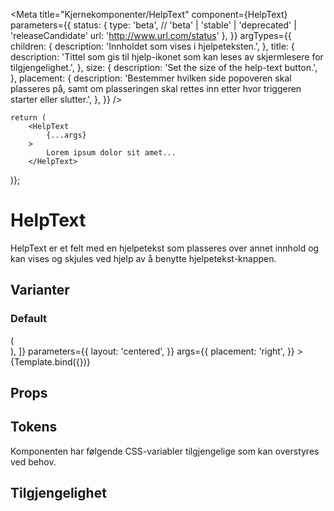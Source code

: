 

<Meta
    title="Kjernekomponenter/HelpText"
    component={HelpText}
    parameters={{
        status: {
            type: 'beta', // 'beta' | 'stable' | 'deprecated' | 'releaseCandidate'
            url: 'http://www.url.com/status'
        },
    }}
    argTypes={{
        children: {
            description: 'Innholdet som vises i hjelpeteksten.',
        },
        title: {
            description: 'Tittel som gis til hjelp-ikonet som kan leses av skjermlesere for tilgjengelighet.',
        },
        size: {
            description: 'Set the size of the help-text button.',
        },
        placement: {
            description: 'Bestemmer hvilken side popoveren skal plasseres på, samt om plasseringen skal rettes inn etter hvor triggeren starter eller slutter.',
        },
    }}
/>

    return (
        <HelpText
            {...args}
        >
            Lorem ipsum dolor sit amet...
        </HelpText>
)};

# HelpText

<BetaBlock />

HelpText er et felt med en hjelpetekst som plasseres over annet innhold og kan vises og skjules ved hjelp av å benytte hjelpetekst-knappen.

## Varianter

### Default

<Canvas>
    <Story
        name='HelpText'
        decorators={[
            (Story) => (
            <div style={{ margin: '3em' }}>
                <Story />
            </div>
            ),
        ]}
        parameters={{
            layout: 'centered',
        }}
        args={{
            placement: 'right',
        }}
    >
        {Template.bind({})}
    </Story>
</Canvas>

## Props
<ArgsTable story='HelpText' />

## Tokens
Komponenten har følgende CSS-variabler tilgjengelige som kan overstyres ved behov.
<TokensTable jsonKey='component.popover' componentName='popover' />

## Tilgjengelighet
